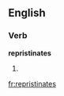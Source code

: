 
==English==

===Verb===
'''repristinates'''

# {{third-person singular of|[[repristinate]]}}

[[fr:repristinates]]